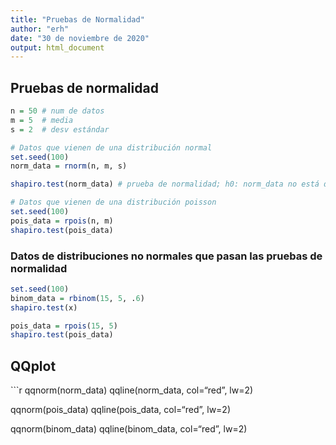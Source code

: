 ---
title: "Pruebas de Normalidad"
author: "erh"
date: "30 de noviembre de 2020"
output: html_document
---
## Pruebas de normalidad

```{r}
n = 50 # num de datos
m = 5  # media
s = 2  # desv estándar

# Datos que vienen de una distribución normal
set.seed(100)
norm_data = rnorm(n, m, s)

shapiro.test(norm_data) # prueba de normalidad; h0: norm_data no está distribuida de manera normal

# Datos que vienen de una distribución poisson
set.seed(100)
pois_data = rpois(n, m)
shapiro.test(pois_data)
```

### Datos de distribuciones no normales que pasan las pruebas de normalidad
```{r}
set.seed(100)
binom_data = rbinom(15, 5, .6)
shapiro.test(x)

pois_data = rpois(15, 5)
shapiro.test(pois_data)
```

## QQplot
```{r}
qqnorm(norm_data)
qqline(norm_data, col="red", lw=2)

qqnorm(pois_data)
qqline(pois_data, col="red", lw=2)

qqnorm(binom_data)
qqline(binom_data, col="red", lw=2)